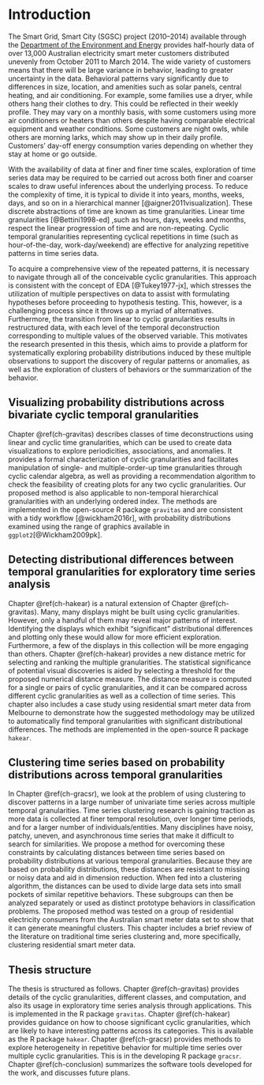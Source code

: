 # Introduction {#ch-intro}

<!-- Introduction -->
<!-- Motivation & Background -->
<!-- Outline of the thesis -->

<!-- To tame the complexity of time, breaking it into years, months, weeks, days and so on in a hierarchical manner is a common way to relate data to time. Such dicrete human made abstractions of time can be thought of as time granularities.(Aigner et al., 2008). -->

<!-- outline the intro chapter structure -->

<!-- This chapter provides an introduction to the study by first discussing the background and context, followed by the overarching research aim and objectives, each of which correspond to each chapter in this thesis. -->

<!-- Background -->

The Smart Grid, Smart City (SGSC) project (2010–2014) available through the [Department of the Environment and Energy](https://data.gov.au/data/organization/doee) provides half-hourly data of over 13,000 Australian electricity smart meter customers distributed unevenly from October 2011 to March 2014. The wide variety of customers means that there will be large variance in behavior, leading to greater uncertainty in the data. Behavioral patterns vary significantly due to differences in size, location, and amenities such as solar panels, central heating, and air conditioning. For example, some families use a dryer, while others hang their clothes to dry. This could be reflected in their weekly profile. They may vary on a monthly basis, with some customers using more air conditioners or heaters than others despite having comparable electrical equipment and weather conditions. Some customers are night owls, while others are morning larks, which may show up in their daily profile. Customers' day-off energy consumption varies depending on whether they stay at home or go outside. 

<!-- introducing the overall field-->
With the availability of data at finer and finer time scales, exploration of time series data may be required to be carried out across both finer and coarser scales to draw useful inferences about the underlying process. To reduce the complexity of time, it is typical to divide it into years, months, weeks, days, and so on in a hierarchical manner [@aigner2011visualization]. These discrete abstractions of time are known as time granularities. Linear time granularities [@Bettini1998-ed] ,such as hours, days, weeks and months, respect the linear progression of time and are non-repeating. Cyclic temporal granularities representing cyclical repetitions in time (such as hour-of-the-day, work-day/weekend) are effective for analyzing repetitive patterns in time series data.


To acquire a comprehensive view of the repeated patterns, it is necessary to navigate through all of the conceivable cyclic granularities. This approach is consistent with the concept of EDA [@Tukey1977-jx], which stresses the utilization of multiple perspectives on data to assist with formulating hypotheses before proceeding to hypothesis testing. This, however, is a challenging process since it throws up a myriad of alternatives. Furthermore, the transition from linear to cyclic granularities results in restructured data, with each level of the temporal deconstruction corresponding to multiple values of the observed variable. This motivates the research presented in this thesis, which aims to provide a platform for systematically exploring probability distributions induced by these multiple observations to support the discovery of regular patterns or anomalies, as well as the exploration of clusters of behaviors or the summarization of the behavior.



<!-- There could potentially be many, many ways to analyze the data across cyclic granularities. -->


<!-- For example, data collected at an hourly scale could be analyzed using coarser temporal scales such as days, months or quarters. This approach requires deconstructing time in various possible ways. Moreover, it might often be interesting to capture calendar or periodic effects like month-of-year, day-of-week, or hour-of-day. They help us answer questions like if certain levels of those time deconstructions are characterized by unusual/typical values of the observed variable. For example, certain days of the week or months of the year are likely to be characterized by higher values. Visualizations using linear time granularities are often ineffective in conveying repetitive behaviors because multiple observations are squeezed together in that representation. Hence, we define cyclic granularities for exploring repetitive patterns. There could potentially be many, many cyclic granularities to explore. It is essential to navigate through all the options to get a comprehensive view of the repeated patterns. This idea aligns with the notion of EDA (Tukey 1977), which emphasizes the use of multiple perspectives on data to help formulate hypotheses before proceeding to hypothesis testing. -->

<!-- introduce the specific problem  -->
<!-- ## change in data structure as a result of transitioning from linear to cyclic deconstructions -->
<!-- + Existing approaches, why we need to drill down, or why we want to -- probability distributions -->



<!-- My contribution in this thesis is to explore probability distributions induced by these multiple observations to better understand heterogeneity in repetitive behavior that can arise across temporal dependencies. -->


<!-- Summarizing the probability distribution of these multiple observations to capture both shape and uncertainty could be a potential approach to understanding the underlying distribution of these observations.  -->

<!-- Hence, the overarching research goal is to study the periodic behavior of temporal data in a structured way by studying the probability distributions by best exploiting the characteristics of time. -->




<!-- Following research objectives would facilitate the achievement of this aim -->
<!-- Research objectives -->

<!-- ## Research aims -->


<!-- The first part of the work discusses computation of all possible combinations of cyclic time granularities and a graphical mapping such that distributions of a numeric response variable is displayed across combinations of two cyclic granularities. Even analyzing the distribution of the measured variable across two cyclic granularities at once could amount to displaying many plots in search of potential  patterns. Thus, the first part of the research also introduces "harmony" to denote pairs of granularities that could be analyzed together and reduces the search from all possible options. But this approach is still overwhelming for human consumption because there would still be huge number of harmonies. Hence, the second part of the research extends this work and narrows the search further by finding pair of cyclic granularities which are informative enough and rank them according to their importance. However, to explore periodic patterns of many households, we have to resort to clustering which has been addressed in the third part of the research. Although the motivation came through the smart meter example, this is a problem that is relevant to any temporal data observed more than once per year. -->

## Visualizing probability distributions across bivariate cyclic temporal granularities {#sec:gravitas}

Chapter \@ref(ch-gravitas) describes classes of time deconstructions using linear and cyclic time granularities, which can be used to create data visualizations to explore periodicities, associations, and anomalies. It provides a formal characterization of cyclic granularities and facilitates manipulation of single- and multiple-order-up time granularities through cyclic calendar algebra, as well as providing a recommendation algorithm to check the feasibility of creating plots for any two cyclic granularities. Our proposed method is also applicable to non-temporal hierarchical granularities with an underlying ordered index. The methods are implemented in the open-source R package `gravitas` and are consistent with a tidy workflow [@wickham2016r], with probability distributions examined using the range of graphics available in `ggplot2`[@Wickham2009pk].

 
## Detecting distributional differences between temporal granularities for exploratory time series analysis {#sec:hakear}

Chapter \@ref(ch-hakear) is a natural extension of Chapter \@ref(ch-gravitas). Many, many displays might be built using cyclic granularities. However, only a handful of them may reveal major patterns of interest. Identifying the displays which exhibit "significant" distributional differences and plotting only these would allow for more efficient exploration. Furthermore, a few of the displays in this collection will be more engaging than others. Chapter \@ref(ch-hakear) provides a new distance metric for selecting and ranking the multiple granularities. The statistical significance of potential visual discoveries is aided by selecting a threshold for the proposed numerical distance measure. The distance measure is computed for a single or pairs of cyclic granularities, and it can be compared across different cyclic granularities as well as a collection of time series. This chapter also includes a case study using residential smart meter data from Melbourne to demonstrate how the suggested methodology may be utilized to automatically find temporal granularities with significant distributional differences. The methods are implemented in the open-source R package `hakear`.

## Clustering time series based on probability distributions across temporal granularities {#sec:gracsr}

In Chapter \@ref(ch-gracsr), we look at the problem of using clustering to discover patterns in a large number of univariate time series across multiple temporal granularities. Time series clustering research is gaining traction as more data is collected at finer temporal resolution, over longer time periods, and for a larger number of individuals/entities. Many disciplines have noisy, patchy, uneven, and asynchronous time series that make it difficult to search for similarities. We propose a method for overcoming these constraints by calculating distances between time series based on probability distributions at various temporal granularities. Because they are based on probability distributions, these distances are resistant to missing or noisy data and aid in dimension reduction. When fed into a clustering algorithm, the distances can be used to divide large data sets into small pockets of similar repetitive behaviors. These subgroups can then be analyzed separately or used as distinct prototype behaviors in classification problems. The proposed method was tested on a group of residential electricity consumers from the Australian smart meter data set to show that it can generate meaningful clusters. This chapter includes a brief review of the literature on traditional time series clustering and, more specifically, clustering residential smart meter data.



<!-- Time series clustering research is gaining a lot of importance with more and more time series data recorded at much finer temporal resolution, for a longer period of time and for a larger number of individuals/entities.Similarity searches amongst these long time series are often limited by the type of noisy, patchy, unequal and asynchronous time series common in many fields. In this paper we propose a strategy to alleviate these limitations by  clustering time series based on probability distributions across cyclic temporal granularities. Cyclic granularities are temporal deconstructions of a time period into units such as hour-of-the-day, work-day/weekend, which can be useful for measuring repetitive patterns in large univariate time series data. Thus, looking at the probability distributions across cyclic granularity leads to a method which is robust to missing or noisy data, helps in dimension reduction while ensuring small pockets of similar repetitive behaviors. The method is applied to electricity smart meter dat -->
<!-- The suggested approach was evaluated on a set of benchmark time series on residential electricity customers. The empirical results show that our approach is able to yield meaningful clusters. -->

## Thesis structure

The thesis is structured as follows. Chapter \@ref(ch-gravitas) provides details of the cyclic granularities, different classes, and computation, and also its usage in exploratory time series analysis through applications. This is implemented in the R package `gravitas`. Chapter \@ref(ch-hakear) provides guidance on how to choose significant cyclic granularities, which are likely to have interesting patterns across its categories. This is available as the R package `hakear`. Chapter \@ref(ch-gracsr) provides methods to explore heterogeneity in repetitive behavior for multiple time series over multiple cyclic granularities. This is in the developing R package `gracsr`. Chapter \@ref(ch-conclusion) summarizes the software tools developed for the work, and discusses future plans.
